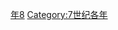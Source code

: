 {{Catnav|頁面分類|历史|歷史時代|年|7世纪各年}}

{{catmore}}
{{Commons category|668}}

[[Category:660年代|年8]]
[[Category:7世纪各年|Category:7世纪各年]]